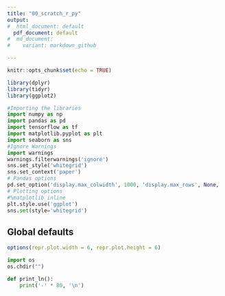```yaml
---
title: "00_scratch_r_py"
output:
#  html_document: default
  pdf_document: default
#  md_document:
#    variant: markdown_github

---
```


```r
knitr::opts_chunk$set(echo = TRUE)
```


```r
library(dplyr)
library(tidyr)
library(ggplot2)
```


```python
#Importing the libraries
import numpy as np 
import pandas as pd 
import tensorflow as tf
import matplotlib.pyplot as plt
import seaborn as sns
#Ignore Warnings
import warnings
warnings.filterwarnings('ignore')
sns.set_style('whitegrid')
sns.set_context('paper')
# Pandas options
pd.set_option('display.max_colwidth', 1000, 'display.max_rows', None, 'display.max_columns', None)
# Plotting options
#%matplotlib inline
plt.style.use('ggplot')
sns.set(style='whitegrid')
```


## Global defaults

```r
options(repr.plot.width = 6, repr.plot.height = 6)
```


```python
import os
os.chdir("")
```

```python
def print_ln():
    print('-' * 80, '\n')
```
